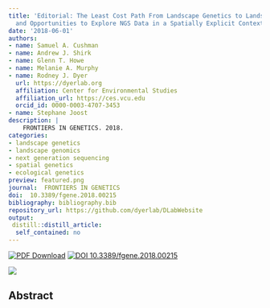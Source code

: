 ```yaml
---
title: 'Editorial: The Least Cost Path From Landscape Genetics to Landscape Genomics: Challenges
  and Opportunities to Explore NGS Data in a Spatially Explicit Context'
date: '2018-06-01'
authors:
- name: Samuel A. Cushman
- name: Andrew J. Shirk
- name: Glenn T. Howe
- name: Melanie A. Murphy
- name: Rodney J. Dyer
  url: https://dyerlab.org
  affiliation: Center for Environmental Studies
  affiliation_url: https://ces.vcu.edu
  orcid_id: 0000-0003-4707-3453
- name: Stephane Joost
description: |
    FRONTIERS IN GENETICS. 2018.  
categories: 
- landscape genetics
- landscape genomics
- next generation sequencing
- spatial genetics
- ecological genetics
preview: featured.png
journal:  FRONTIERS IN GENETICS
doi:  10.3389/fgene.2018.00215
bibliography: bibliography.bib
repository_url: https://github.com/dyerlab/DLabWebsite
output:
 distill::distill_article:
  self_contained: no
---
```


 [![PDF Download](https://img.shields.io/badge/PDF-21B02C.svg)](https://drive.google.com/open?id=1Or90Qth4ONT-jjWvRl3yKSkLdlGvxBOq) [![ DOI 10.3389/fgene.2018.00215](https://img.shields.io/badge/DOI-474747.svg)](https://doi.org/10.3389/fgene.2018.00215)

![]( featured.png )

## Abstract


